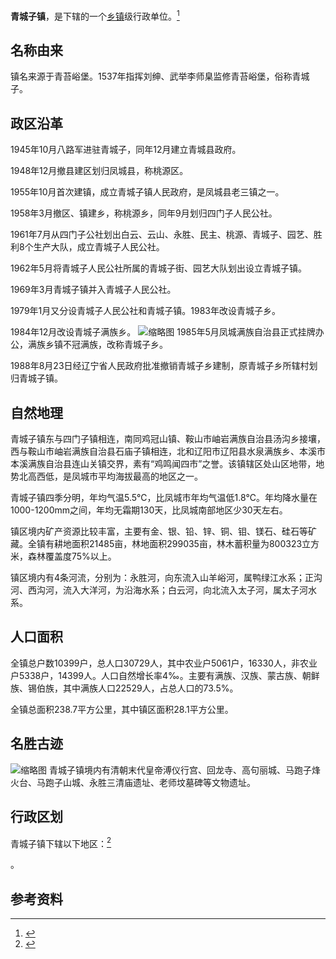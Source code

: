 {{中国乡级行政区|21/06/82/120/000}}

'''青城子镇'''，是{{PRC admin/fullname|21/06/82/120/000|3}}下辖的一个[[乡镇|乡镇]]级行政单位。<ref>{{PRC admin/ref sgc|{{PRC admin/parent|21/06/82/120/000}}}}</ref>

== 名称由来 ==
镇名来源于青苔峪堡。1537年指挥刘绅、武举李师臬监修青苔峪堡，俗称青城子。

== 政区沿革 ==
1945年10月八路军进驻青城子，同年12月建立青城县政府。

1948年12月撤县建区划归凤城县，称桃源区。

1955年10月首次建镇，成立青城子镇人民政府，是凤城县老三镇之一。

1958年3月撤区、镇建乡，称桃源乡，同年9月划归四门子人民公社。

1961年7月从四门子公社划出白云、云山、永胜、民主、桃源、青城子、园艺、胜利8个生产大队，成立青城子人民公社。

1962年5月将青城子人民公社所属的青城子街、园艺大队划出设立青城子镇。

1969年3月青城子镇并入青城子人民公社。

1979年1月又分设青城子人民公社和青城子镇。1983年改设青城子乡。

1984年12月改设青城子满族乡。
[[File:青城子镇全景.jpg|缩略图]]
1985年5月凤城满族自治县正式挂牌办公，满族乡镇不冠满族，改称青城子乡。

1988年8月23日经辽宁省人民政府批准撤销青城子乡建制，原青城子乡所辖村划归青城子镇。

== 自然地理 ==
青城子镇东与四门子镇相连，南同鸡冠山镇、鞍山市岫岩满族自治县汤沟乡接壤，西与鞍山市岫岩满族自治县石庙子镇相连，北和辽阳市辽阳县水泉满族乡、本溪市本溪满族自治县连山关镇交界，素有“鸡鸣闻四市”之誉。该镇辖区处山区地带，地势北高西低，是凤城市平均海拔最高的地区之一。

青城子镇四季分明，年均气温5.5℃，比凤城市年均气温低1.8℃。年均降水量在1000-1200mm之间，年均无霜期130天，比凤城南部地区少30天左右。

镇区境内矿产资源比较丰富，主要有金、银、铅、锌、铜、钼、镁石、硅石等矿藏。全镇有耕地面积21485亩，林地面积299035亩，林木蓄积量为800323立方米，森林覆盖度75%以上。

镇区境内有4条河流，分别为：永胜河，向东流入山羊峪河，属鸭绿江水系；正沟河、西沟河，流入大洋河，为沿海水系；白云河，向北流入太子河，属太子河水系。

== 人口面积 ==
全镇总户数10399户，总人口30729人，其中农业户5061户，16330人，非农业户5338户，14399人。人口自然增长率4‰。主要有满族、汉族、蒙古族、朝鲜族、锡伯族，其中满族人口22529人，占总人口的73.5%。

全镇总面积238.7平方公里，其中镇区面积28.1平方公里。

== 名胜古迹 ==
[[File:青城子镇溥仪行宫.jpg|缩略图]]
青城子镇境内有清朝末代皇帝溥仪行宫、回龙寺、高句丽城、马跑子烽火台、马跑子山城、永胜三清庙遗址、老师坟墓碑等文物遗址。







== 行政区划 ==

青城子镇下辖以下地区：<ref>{{PRC admin/ref sgc|21/06/82/120/000}}</ref>

{{PRC admin/children|21/06/82/120/000}}。

== 参考资料 ==

{{reflist}}{{丹东市行政区划}}{{PRC admin/navcat|21/06/82/120/000}}
